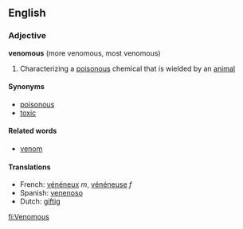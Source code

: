 ==English==

===Adjective===
'''venomous''' (more venomous, most venomous)
#Characterizing a [[poison]]ous chemical that is wielded by an [[animal]]

====Synonyms====
*[[poisonous]]
*[[toxic]]

====Related words====
*[[venom]]

====Translations====
*French: [[vénéneux]] ''m'', [[vénéneuse]] ''f''
*Spanish: [[venenoso]]
*Dutch: [[giftig]]

[[fi:Venomous]]